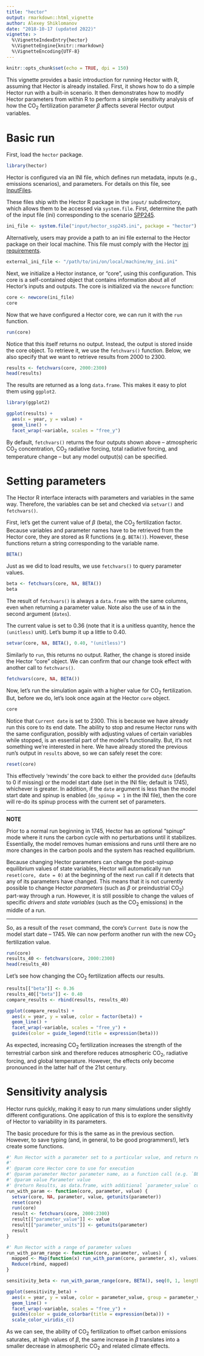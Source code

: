 ```yaml
---
title: "hector"
output: rmarkdown::html_vignette
author: Alexey Shiklomanov
date: "2018-10-17 (updated 2022)"
vignette: >
  %\VignetteIndexEntry{hector}
  %\VignetteEngine{knitr::rmarkdown}
  %\VignetteEncoding{UTF-8}
---
```


```r
knitr::opts_chunk$set(echo = TRUE, dpi = 150)
```

This vignette provides a basic introduction for running Hector with R,
assuming that Hector is already installed.
First, it shows how to do a simple Hector run with a built-in scenario.
It then demonstrates how to modify Hector parameters from within R to perform
a simple sensitivity analysis of how the CO$_2$
fertilization parameter $\beta$ affects several Hector output variables.

# Basic run

First, load the `hector` package.

```r
library(hector)
```

Hector is configured via an INI file, which defines run metadata, inputs
(e.g., emissions scenarios), and parameters.
For details on this file, see [InputFiles](InputFiles.html).

These files ship with the Hector R package in the `input/` subdirectory,
which allows them to be accessed via `system.file`.
First, determine the path of the input file (ini) corresponding to the
scenario [SPP245](https://en.wikipedia.org/wiki/Shared_Socioeconomic_Pathways).

```r
ini_file <- system.file("input/hector_ssp245.ini", package = "hector")
```

Alternatively, users may provide a path to an ini file external to the Hector
package on their local machine. This file must comply with the Hector [ini requirements](InputFiles.html).

```r
external_ini_file <- "/path/to/ini/on/local/machine/my_ini.ini"
```

Next, we initialize a Hector instance, or "core", using this configuration.
This core is a self-contained object that contains information about all of Hector's inputs and outputs.
The core is initialized via the `newcore` function:

```r
core <- newcore(ini_file)
core
```

Now that we have configured a Hector core, we can run it with the `run` function.

```r
run(core)
```

Notice that this itself returns no output.
Instead, the output is stored inside the core object.
To retrieve it, we use the `fetchvars()` function.
Below, we also specify that we want to retrieve results from 2000 to 2300.

```r
results <- fetchvars(core, 2000:2300)
head(results)
```

The results are returned as a long `data.frame`.
This makes it easy to plot them using `ggplot2`.

```r
library(ggplot2)

ggplot(results) +
  aes(x = year, y = value) +
  geom_line() +
  facet_wrap(~variable, scales = "free_y")
```

By default, `fetchvars()` returns the four outputs shown above -- atmospheric
CO$_2$ concentration, CO$_2$ radiative forcing, total radiative forcing, and
temperature change -- but any model output(s) can be specified.

# Setting parameters

The Hector R interface interacts with parameters and variables in the same way.
Therefore, the variables can be set and checked via `setvar()` and `fetchvars()`.

First, let's get the current value of $\beta$ (beta), the CO$_2$ fertilization factor.
Because variables and parameter names have to be retrieved from the Hector core,
they are stored as R functions (e.g. `BETA()`).
However, these functions return a string corresponding to the variable name.

```r
BETA()
```

Just as we did to load results, we use `fetchvars()` to query parameter values.

```r
beta <- fetchvars(core, NA, BETA())
beta
```

The result of `fetchvars()` is always a `data.frame` with the same columns, even when returning a parameter value.
Note also the use of `NA` in the second argument (`dates`).

The current value is set to 0.36 (note that it is a unitless quantity, hence the `(unitless)` unit).
Let's bump it up a little to 0.40.

```r
setvar(core, NA, BETA(), 0.40, "(unitless)")
```

Similarly to `run`, this returns no output.
Rather, the change is stored inside the Hector "core" object.
We can confirm that our change took effect with another call to `fetchvars()`.

```r
fetchvars(core, NA, BETA())
```

Now, let's run the simulation again with a higher value for CO$_2$ fertilization.
But, before we do, let's look once again at the Hector `core` object.

```r
core
```

Notice that `Current date` is set to 2300.
This is because we have already run this core to its end date.
The ability to stop and resume Hector runs with the same configuration, possibly with adjusting values of certain variables while stopped, is an essential part of the model's functionality.
But, it's not something we're interested in here.
We have already stored the previous run's output in `results` above, so we can safely reset the core:

```r
reset(core)
```

This effectively 'rewinds' the core back to either the provided `date`
(defaults to 0 if missing) or the model start date (set in the INI file;
default is 1745), whichever is greater.
In addition, if the `date` argument is less than the model start date and spinup
is enabled (`do_spinup = 1` in the INI file), then the core will re-do its
spinup process with the current set of parameters.

***
**NOTE**

Prior to a normal run beginning in 1745, Hector has an optional "spinup" mode
where it runs the carbon cycle with no perturbations until it stabilizes.
Essentially, the model removes human emissions and runs until there are no more
changes in the carbon pools and the system has reached equilibrium.

Because changing Hector parameters can change the post-spinup equilibrium values
of state variables, Hector will automatically run `reset(core, date = 0)` at the
beginning of the next `run` call if it detects that any of its parameters have changed.
This means that it is not currently possible to change Hector _parameters_
(such as $\beta$ or preindustrial CO~2~) part-way through a run.
However, it is still possible to change the values of specific _drivers_ and
_state variables_ (such as the CO~2~ emissions) in the middle of a run.

***

So, as a result of the `reset` command, the core's `Current Date` is now the model
start date -- 1745.
We can now perform another run with the new CO$_2$ fertilization value.

```r
run(core)
results_40 <- fetchvars(core, 2000:2300)
head(results_40)
```

Let's see how changing the CO$_2$ fertilization affects our results.

```r
results[["beta"]] <- 0.36
results_40[["beta"]] <- 0.40
compare_results <- rbind(results, results_40)

ggplot(compare_results) +
  aes(x = year, y = value, color = factor(beta)) +
  geom_line() +
  facet_wrap(~variable, scales = "free_y") +
  guides(color = guide_legend(title = expression(beta)))
```

As expected, increasing CO$_2$ fertilization increases the strength of the
terrestrial carbon sink and therefore reduces atmospheric CO$_2$, radiative forcing,
and global temperature.
However, the effects only become pronounced in the latter half of the 21st century.


# Sensitivity analysis

Hector runs quickly, making it easy to run many simulations under slightly different
configurations. One application of this is to explore the sensitivity of Hector
to variability in its parameters.

The basic procedure for this is the same as in the previous section. However, to
save typing (and, in general, to be good programmers!), let's create some functions.

```r
#' Run Hector with a parameter set to a particular value, and return results
#'
#' @param core Hector core to use for execution
#' @param parameter Hector parameter name, as a function call (e.g. `BETA()`)
#' @param value Parameter value
#' @return Results, as data.frame, with additional `parameter_value` column
run_with_param <- function(core, parameter, value) {
  setvar(core, NA, parameter, value, getunits(parameter))
  reset(core)
  run(core)
  result <- fetchvars(core, 2000:2300)
  result[["parameter_value"]] <- value
  result[["parameter_units"]] <- getunits(parameter)
  result
}

#' Run Hector with a range of parameter values
run_with_param_range <- function(core, parameter, values) {
  mapped <- Map(function(x) run_with_param(core, parameter, x), values)
  Reduce(rbind, mapped)
}

sensitivity_beta <- run_with_param_range(core, BETA(), seq(0, 1, length.out = 5))

ggplot(sensitivity_beta) +
  aes(x = year, y = value, color = parameter_value, group = parameter_value) +
  geom_line() +
  facet_wrap(~variable, scales = "free_y") +
  guides(color = guide_colorbar(title = expression(beta))) +
  scale_color_viridis_c()
```

As we can see, the ability of CO$_2$ fertilization to offset carbon emissions
saturates, at high values of $\beta$, the same increase in $\beta$ translates
into a smaller decrease in atmospheric CO$_2$ and related climate effects.
